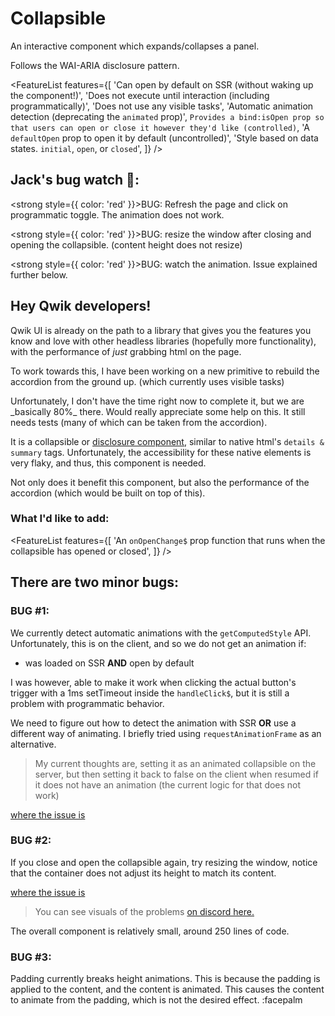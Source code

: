 
<StatusBanner status={statusByComponent.headless.Accordion} />

# Collapsible

An interactive component which expands/collapses a panel.

<Showcase name="hero" />

Follows the WAI-ARIA disclosure pattern.

<FeatureList
  features={[
    'Can open by default on SSR (without waking up the component!)',
    'Does not execute until interaction (including programmatically)',
    'Does not use any visible tasks',
    'Automatic animation detection (deprecating the `animated` prop)',
    `Provides a bind:isOpen prop so that users can open or close it however they'd like (controlled)`,
    'A `defaultOpen` prop to open it by default (uncontrolled)',
    'Style based on data states. `initial`, `open`, or `closed`',
  ]}
/>

## Jack's bug watch 🔎:

<strong style={{ color: 'red' }}>BUG:</strong> Refresh the page and click on programmatic toggle.
The animation does not work.

<Showcase name="programmatic" />

<strong style={{ color: 'red' }}>BUG:</strong> resize the window after closing and opening
the collapsible. (content height does not resize)

<Showcase name="no-animation" />

<strong style={{ color: 'red' }}>BUG:</strong> watch the animation. Issue explained further
below.

<Showcase name="padding" />

## Hey Qwik developers!

Qwik UI is already on the path to a library that gives you the features you know and love with other headless libraries (hopefully more functionality), with the performance of _just_ grabbing html on the page.

To work towards this, I have been working on a new primitive to rebuild the accordion from the ground up. (which currently uses visible tasks)

<Note status="warning">
  Unfortunately, I don't have the time right now to complete it, but we are _basically
  80%_ there. Would really appreciate some help on this. It still needs tests (many of
  which can be taken from the accordion).
</Note>

It is a collapsible or [disclosure component](https://www.w3.org/WAI/ARIA/apg/patterns/disclosure/), similar to native html's `details & summary` tags. Unfortunately, the accessibility for these native elements is very flaky, and thus, this component is needed.

Not only does it benefit this component, but also the performance of the accordion (which would be built on top of this).

### What I'd like to add:

<FeatureList
  features={[
    'An `onOpenChange$` prop function that runs when the collapsible has opened or closed',
  ]}
/>

## There are two minor bugs:

### **BUG #1:**

We currently detect automatic animations with the `getComputedStyle` API. Unfortunately, this is on the client, and so we do not get an animation if:

- was loaded on SSR **AND** open by default

I was however, able to make it work when clicking the actual button's trigger with a 1ms setTimeout inside the `handleClick$`, but it is still a problem with programmatic behavior.

We need to figure out how to detect the animation with SSR **OR** use a different way of animating. I briefly tried using `requestAnimationFrame` as an alternative.

> My current thoughts are, setting it as an animated collapsible on the server, but then setting it back to false on the client when resumed if it does not have an animation (the current logic for that does not work)

[where the issue is](https://github.com/thejackshelton/collapsible/blob/main/src/components/collapsible/collapsible-content.tsx#L27)

### **BUG #2:**

If you close and open the collapsible again, try resizing the window, notice that the container does not adjust its height to match its content.

[where the issue is](https://github.com/thejackshelton/collapsible/blob/main/src/components/collapsible/collapsible-trigger.tsx#L16)

> You can see visuals of the problems [on discord here.](https://discord.com/channels/990511757091033108/1040763063533588562/1193628593088106496)

The overall component is relatively small, around 250 lines of code.

### **BUG #3:**

Padding currently breaks height animations. This is because the padding is applied to the content, and the content is animated. This causes the content to animate from the padding, which is not the desired effect. :facepalm
